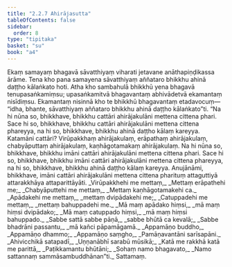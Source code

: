 ```yaml
---
title: "2.2.7 Ahirājasutta"
tableOfContents: false
sidebar:
  order: 8
type: "tipitaka"
basket: "su"
book: "a4"
---
```



<DynamicBreadcrumb />

<Division number="67" book="a4" bookNo="15" page="383">

<Paragraph number="489" book="a4">
Ekaṃ samayaṃ bhagavā sāvatthiyaṃ viharati jetavane anāthapiṇḍikassa ārāme. Tena kho pana samayena sāvatthiyaṃ aññataro bhikkhu ahinā daṭṭho kālaṅkato hoti. Atha kho sambahulā bhikkhū yena bhagavā tenupasaṅkamiṃsu; upasaṅkamitvā bhagavantaṃ abhivādetvā ekamantaṃ nisīdiṃsu. Ekamantaṃ nisinnā kho te bhikkhū bhagavantaṃ etadavocuṃ—  “idha, bhante, sāvatthiyaṃ aññataro bhikkhu ahinā daṭṭho kālaṅkato”ti.
</Paragraph>

<Paragraph number="490" book="a4">
“Na hi nūna so, bhikkhave, bhikkhu cattāri ahirājakulāni mettena cittena phari. Sace hi so, bhikkhave, bhikkhu cattāri ahirājakulāni mettena cittena phareyya, na hi so, bhikkhave, bhikkhu ahinā daṭṭho kālaṃ kareyya.
</Paragraph>

<Paragraph number="491" book="a4">
Katamāni cattāri? Virūpakkhaṃ ahirājakulaṃ, erāpathaṃ ahirājakulaṃ, chabyāputtaṃ ahirājakulaṃ, kaṇhāgotamakaṃ ahirājakulaṃ. Na hi nūna so, bhikkhave, bhikkhu imāni cattāri ahirājakulāni mettena cittena phari. Sace hi so, bhikkhave, bhikkhu imāni cattāri ahirājakulāni mettena cittena phareyya, na hi so, bhikkhave, bhikkhu ahinā daṭṭho kālaṃ kareyya.
</Paragraph>

<Paragraph number="492" book="a4">
Anujānāmi, bhikkhave, imāni cattāri ahirājakulāni mettena cittena pharituṃ attaguttiyā attarakkhāya attaparittāyāti.
</Paragraph>

<Paragraph number="493" type="verses" book="a4">
_Virūpakkhehi me mettaṃ,_  
_Mettaṃ erāpathehi me;_  
_Chabyāputtehi me mettaṃ,_  
_Mettaṃ kaṇhāgotamakehi ca._  

</Paragraph>

<Paragraph number="494" type="verses" book="a4">
_Apādakehi me mettaṃ,_  
_mettaṃ dvipādakehi me;_  
_Catuppadehi me mettaṃ,_  
_mettaṃ bahuppadehi me._  

</Paragraph>

<Paragraph number="495" type="verses" book="a4">
_Mā maṃ apādako hiṃsi,_  
_mā maṃ hiṃsi dvipādako;_  
_Mā maṃ catuppado hiṃsi,_  
_mā maṃ hiṃsi bahuppado._  

</Paragraph>

<Paragraph number="496" type="verses" book="a4">
_Sabbe sattā sabbe pāṇā,_  
_sabbe bhūtā ca kevalā;_  
_Sabbe bhadrāni passantu,_  
_mā kañci pāpamāgamā._  

</Paragraph>

<Paragraph number="497" type="verses" book="a4">
_Appamāṇo buddho,_  
_Appamāṇo dhammo;_  
_Appamāṇo saṃgho,_  
_Pamāṇavantāni sarīsapāni._  

</Paragraph>

<Paragraph number="498" type="verses" book="a4">
_Ahivicchikā satapadī,_  
_Uṇṇanābhī sarabū mūsikā;_  
_Katā me rakkhā katā me parittā,_  
_Paṭikkamantu bhūtāni;_  
_Sohaṃ namo bhagavato,_  
_Namo sattannaṃ sammāsambuddhānan”ti._  


</Paragraph>
</Division>

<Paragraph number="499" type="center" book="a4">
Sattamaṃ.
</Paragraph>